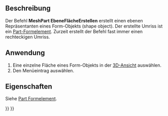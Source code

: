 <languages/>

{{Docnav/de
|[[MeshPart_CreateFlatMesh/de|EbenesNetzErstellen]]
|
|[[Mesh_Workbench/de|Mesh]]
|IconL=MeshPart_CreateFlatMesh.svg
|IconR=
|IconC=Workbench_Mesh.svg
}}

<div class="mw-translate-fuzzy">
{{GuiCommand/de
|Name=MeshPart CreateFlatFace
|Name/de=MeshPart EbeneFlächeErstellen
|MenuLocation=Netze → Fläche abwickeln
|Workbenches=[[Mesh_Workbench/de|Mesh]]
|Version=0.19
|SeeAlso=[[MeshPart_CreateFlatMesh/de|MeshPart EbenesNetzErstellen]]
}}
</div>

<span id="Description"></span>
==Beschreibung==

Der Befehl '''MeshPart EbeneFlächeErstellen''' erstellt einen ebenen Repräsentanten eines Form-Objekts (shape object). Der erstellte Umriss ist ein [[Part_Feature/de|Part-Formelement]]. Zurzeit erstellt der Befehl fast immer einen rechteckigen Umriss.

<span id="Usage"></span>
==Anwendung==

<div class="mw-translate-fuzzy">
# Eine einzelne Fläche eines Form-Objekts in der [[3D_view/de|3D-Ansicht]] auswählen.
# Den Menüeintrag {{MenuCommand|Netze → [[Image:MeshPart_CreateFlatFace.svg|16px]] Fläche abwickeln}} auswählen.
</div>

<span id="Properties"></span>
==Eigenschaften==

Siehe [[Part_Feature/de|Part Formelement]].


{{Docnav/de
|[[MeshPart_CreateFlatMesh/de|EbenesNetzErstellen]]
|
|[[Mesh_Workbench/de|Mesh]]
|IconL=MeshPart_CreateFlatMesh.svg
|IconR=
|IconC=Workbench_Mesh.svg
}}

{{Mesh Tools navi{{#translation:}}}}
{{Userdocnavi{{#translation:}}}}